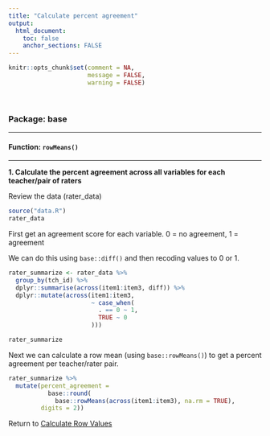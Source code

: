 ```yaml
---
title: "Calculate percent agreement"
output: 
  html_document:
    toc: false
    anchor_sections: FALSE
---
```


```r
knitr::opts_chunk$set(comment = NA,
                      message = FALSE,
                      warning = FALSE)
```

<br>

### Package: base

---

#### Function: `rowMeans()`

---

**1\. Calculate the percent agreement across all variables for each teacher/pair of raters**

Review the data (rater_data)

```r

source("data.R")
rater_data

```

First get an agreement score for each variable.
0 = no agreement, 1 = agreement

We can do this using `base::diff()` and then recoding values to 0 or 1.

```r

rater_summarize <- rater_data %>% 
  group_by(tch_id) %>%
  dplyr::summarise(across(item1:item3, diff)) %>%
  dplyr::mutate(across(item1:item3,
                       ~ case_when(
                         . == 0 ~ 1,
                         TRUE ~ 0
                       )))

rater_summarize

```

Next we can calculate a row mean (using `base::rowMeans()`) to get a percent agreement per teacher/rater pair.

```r

rater_summarize %>%
  mutate(percent_agreement = 
           base::round(
             base::rowMeans(across(item1:item3), na.rm = TRUE),
         digits = 2))

```


Return to [Calculate Row Values](https://github.com/Cghlewis/data-wrangling-functions/wiki/Calculate Row Values)
